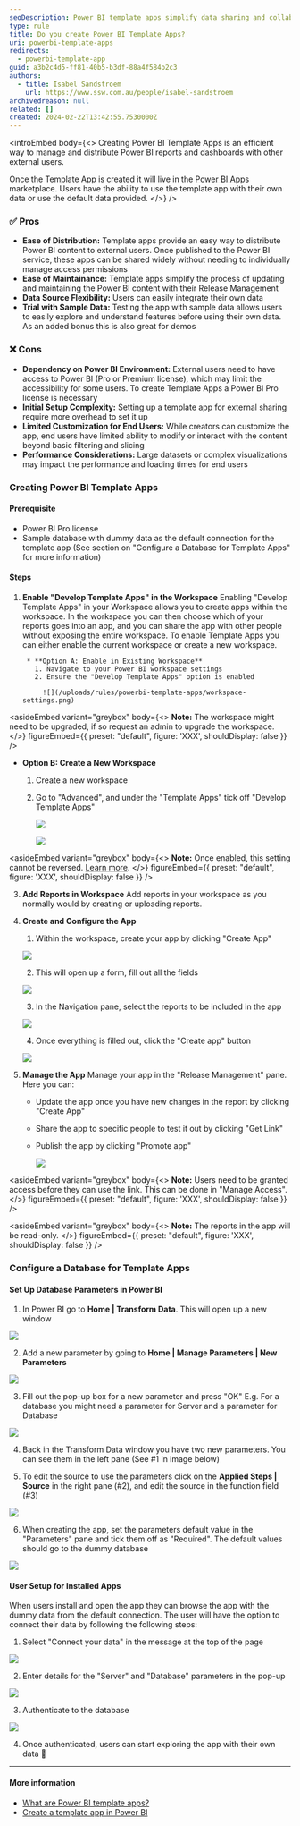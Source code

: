 ```yaml
---
seoDescription: Power BI template apps simplify data sharing and collaboration by allowing external users to access and interact with reports and dashboards.
type: rule
title: Do you create Power BI Template Apps?
uri: powerbi-template-apps
redirects:
  - powerbi-template-app
guid: a3b2c4d5-ff81-40b5-b3df-88a4f584b2c3
authors:
  - title: Isabel Sandstroem
    url: https://www.ssw.com.au/people/isabel-sandstroem
archivedreason: null
related: []
created: 2024-02-22T13:42:55.7530000Z
---
```


<introEmbed
  body={<>
Creating Power BI Template Apps is an efficient way to manage and distribute Power BI reports and dashboards with other external users.

Once the Template App is created it will live in the [Power BI Apps](https://app.powerbi.com/groups/me/getapps/apps) marketplace. Users have the ability to use the template app with their own data or use the default data provided.
  </>}
/>
### ✅ Pros

* **Ease of Distribution:** Template apps provide an easy way to distribute Power BI content to external users. Once published to the Power BI service, these apps can be shared widely without needing to individually manage access permissions
* **Ease of Maintainance:** Template apps simplify the process of updating and maintaining the Power BI content with their Release Management
* **Data Source Flexibility:** Users can easily integrate their own data
* **Trial with Sample Data:** Testing the app with sample data allows users to easily explore and understand features before using their own data. As an added bonus this is also great for demos

### ❌ Cons

* **Dependency on Power BI Environment:** External users need to have access to Power BI (Pro or Premium license), which may limit the accessibility for some users. To create Template Apps a Power BI Pro license is necessary
* **Initial Setup Complexity:** Setting up a template app for external sharing require more overhead to set it up
* **Limited Customization for End Users:** While creators can customize the app, end users have limited ability to modify or interact with the content beyond basic filtering and slicing
* **Performance Considerations:** Large datasets or complex visualizations may impact the performance and loading times for end users

### Creating Power BI Template Apps

#### Prerequisite

* Power BI Pro license
* Sample database with dummy data as the default connection for the template app (See section on "Configure a Database for Template Apps" for more information)

#### Steps

1. **Enable "Develop Template Apps" in the Workspace**
    Enabling "Develop Template Apps" in your Workspace allows you to create apps within the workspace.
    In the workspace you can then choose which of your reports goes into an app, and you can share the app with other people without exposing the entire workspace.
    To enable Template Apps you can either enable the current workspace or create a new workspace.

        * **Option A: Enable in Existing Workspace**
          1. Navigate to your Power BI workspace settings
          2. Ensure the "Develop Template Apps" option is enabled

            ![](/uploads/rules/powerbi-template-apps/workspace-settings.png)

<asideEmbed
  variant="greybox"
  body={<>
    **Note:** The workspace might need to be upgraded, if so request an admin to upgrade the workspace.
  </>}
  figureEmbed={{
    preset: "default",
    figure: 'XXX',
    shouldDisplay: false
  }}
/>

* **Option B: Create a New Workspace**

  1. Create a new workspace
  2. Go to "Advanced", and under the "Template Apps" tick off "Develop Template Apps"

      ![](/uploads/rules/powerbi-template-apps/create-workspace-click-advanced.png)

      ![](/uploads/rules/powerbi-template-apps/create-workspace-tick.png)

<asideEmbed
  variant="greybox"
  body={<>
    **Note:** Once enabled, this setting cannot be reversed. [Learn more](https://community.fabric.microsoft.com/t5/Service/Workspace-develop-a-template-app-option-is-greyed-out/m-p/2319432).
  </>}
  figureEmbed={{
    preset: "default",
    figure: 'XXX',
    shouldDisplay: false
  }}
/>

3. **Add Reports in Workspace**
   Add reports in your workspace as you normally would by creating or uploading reports.

4. **Create and Configure the App**

   1. Within the workspace, create your app by clicking "Create App"

   ![](/uploads/rules/powerbi-template-apps/create-app.png)

   2. This will open up a form, fill out all the fields

   ![](/uploads/rules/powerbi-template-apps/create-app-form.png)

   3. In the Navigation pane, select the reports to be included in the app

   ![](/uploads/rules/powerbi-template-apps/create-app-select-reports.png)

   4. Once everything is filled out, click the "Create app" button

   ![](/uploads/rules/powerbi-template-apps/create-app-button.png)

5. **Manage the App**
   Manage your app in the "Release Management" pane. Here you can:

   * Update the app once you have new changes in the report by clicking "Create App"
   * Share the app to specific people to test it out by clicking "Get Link"
   * Publish the app by clicking "Promote app"

     ![](/uploads/rules/powerbi-template-apps/release-management.png)

<asideEmbed
  variant="greybox"
  body={<>
    **Note:** Users need to be granted access before they can use the link. This can be done in "Manage Access".
  </>}
  figureEmbed={{
    preset: "default",
    figure: 'XXX',
    shouldDisplay: false
  }}
/>

<asideEmbed
  variant="greybox"
  body={<>
    **Note:** The reports in the app will be read-only.
  </>}
  figureEmbed={{
    preset: "default",
    figure: 'XXX',
    shouldDisplay: false
  }}
/>

### Configure a Database for Template Apps

#### Set Up Database Parameters in Power BI

1. In Power BI go to **Home | Transform Data**. This will open up a new window

![](/uploads/rules/powerbi-template-apps/powerbi-transform-data.png)

2. Add a new parameter by going to **Home | Manage Parameters | New Parameters**

![](/uploads/rules/powerbi-template-apps/powerbi-manage-parameters.png)

3. Fill out the pop-up box for a new parameter and press "OK"
   E.g. For a database you might need a parameter for Server and a parameter for Database

![](/uploads/rules/powerbi-template-apps/powerbi-manage-parameters-popup.png)

4. Back in the Transform Data window you have two new parameters. You can see them in the left pane (See #1 in image below)

5. To edit the source to use the parameters click on the **Applied Steps | Source** in the right pane (#2), and edit the source in the function field (#3)

![](/uploads/rules/powerbi-template-apps/powerbi-transform-data-parameters.png)

6. When creating the app, set the parameters default value in the "Parameters" pane and tick them off as "Required". The default values should go to the dummy database

![](/uploads/rules/powerbi-template-apps/create-app-database-parameters.png)

#### User Setup for Installed Apps

When users install and open the app they can browse the app with the dummy data from the default connection.
The user will have the option to connect their data by following the following steps:

1. Select "Connect your data" in the message at the top of the page

![](/uploads/rules/powerbi-template-apps/app-connect-data.png)

2. Enter details for the "Server" and "Database" parameters in the pop-up

![](/uploads/rules/powerbi-template-apps/app-connect-data-enter-details.png)

3. Authenticate to the database

![](/uploads/rules/powerbi-template-apps/app-connect-data-authenticate.png)

4. Once authenticated, users can start exploring the app with their own data 🚀

---

#### More information

* [What are Power BI template apps?](https://learn.microsoft.com/en-us/power-bi/connect-data/service-template-apps-overview?WT.mc_id=DP-MVP-33518)
* [Create a template app in Power BI](https://learn.microsoft.com/en-us/power-bi/connect-data/service-template-apps-create?WT.mc_id=DP-MVP-33518)